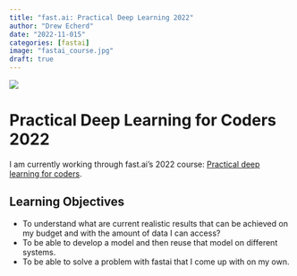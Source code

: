 ```yaml
---
title: "fast.ai: Practical Deep Learning 2022"
author: "Drew Echerd"
date: "2022-11-015"
categories: [fastai]
image: "fastai_course.jpg"
draft: true
---
```


![](fastai_course.jpg){fig-alt="Practical Deep Learning for Coders"}

# Practical Deep Learning for Coders 2022

I am currently working through fast.ai's 2022 course: [Practical deep learning for coders](https://www.fast.ai/posts/2022-07-21-dl-coders-22.html).

## Learning Objectives
- To understand what are current realistic results that can be achieved on my budget and with the amount of data I can access?
- To be able to develop a model and then reuse that model on different systems.
- To be able to solve a problem with fastai that I come up with on my own.